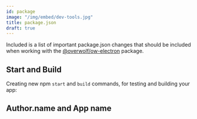 ```yaml
---
id: package
image: "/img/embed/dev-tools.jpg"
title: package.json
draft: true
---
```


Included is a list of important package.json changes that should be included when working with the [@overwolf/ow-electron](https://www.npmjs.com/package/@overwolf/ow-electron) package.

## Start and Build

Creating new npm `start` and `build` commands, for testing and building your app:


<StartAndBuild/>

## Author.name and App name


<AppAndAuthorName/>